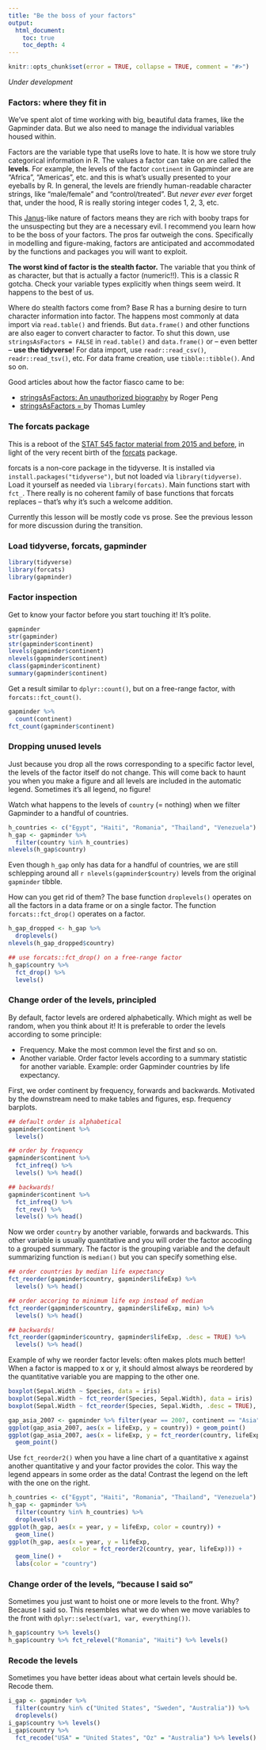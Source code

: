 ```yaml
---
title: "Be the boss of your factors"
output:
  html_document:
    toc: true
    toc_depth: 4
---
```


```r
knitr::opts_chunk$set(error = TRUE, collapse = TRUE, comment = "#>")
```

*Under development*

### Factors: where they fit in

We've spent alot of time working with big, beautiful data frames, like the Gapminder data. But we also need to manage the individual variables housed within.

Factors are the variable type that useRs love to hate. It is how we store truly categorical information in R. The values a factor can take on are called the **levels**. For example, the levels of the factor `continent` in Gapminder are are "Africa", "Americas", etc. and this is what's usually presented to your eyeballs by R. In general, the levels are friendly human-readable character strings, like "male/female" and "control/treated". But *never ever ever* forget that, under the hood, R is really storing integer codes 1, 2, 3, etc.

This [Janus](http://en.wikipedia.org/wiki/Janus)-like nature of factors means they are rich with booby traps for the unsuspecting but they are a necessary evil. I recommend you learn how to be the boss of your factors. The pros far outweigh the cons. Specifically in modelling and figure-making, factors are anticipated and accommodated by the functions and packages you will want to exploit.

**The worst kind of factor is the stealth factor.** The variable that you think of as character, but that is actually a factor (numeric!!). This is a classic R gotcha. Check your variable types explicitly when things seem weird. It happens to the best of us.

Where do stealth factors come from? Base R has a burning desire to turn character information into factor. The happens most commonly at data import via `read.table()` and friends. But `data.frame()` and other functions are also eager to convert character to factor. To shut this down, use `stringsAsFactors = FALSE` in `read.table()` and `data.frame()` or -- even better -- **use the tidyverse**! For data import, use `readr::read_csv()`, `readr::read_tsv()`, etc. For data frame creation, use `tibble::tibble()`. And so on.

Good articles about how the factor fiasco came to be:

  * [stringsAsFactors: An unauthorized biography](http://simplystatistics.org/2015/07/24/stringsasfactors-an-unauthorized-biography/) by Roger Peng
  * [stringsAsFactors = <sigh>](http://notstatschat.tumblr.com/post/124987394001/stringsasfactors-sigh) by Thomas Lumley

### The forcats package

This is a reboot of the [STAT 545 factor material from 2015 and before](block014_factors.html), in light of the very recent birth of the [forcats](https://blog.rstudio.org/2016/08/31/forcats-0-1-0/) package. 

forcats is a non-core package in the tidyverse. It is installed via `install.packages("tidyverse")`, but not loaded via `library(tidyverse)`. Load it yourself as needed via `library(forcats)`. Main functions start with `fct_`. There really is no coherent family of base functions that forcats replaces -- that's why it's such a welcome addition.

Currently this lesson will be mostly code vs prose. See the previous lesson for more discussion during the transition.

### Load tidyverse, forcats, gapminder

```r
library(tidyverse)
library(forcats)
library(gapminder)
```

### Factor inspection

Get to know your factor before you start touching it! It's polite.

```r
gapminder
str(gapminder)
str(gapminder$continent)
levels(gapminder$continent)
nlevels(gapminder$continent)
class(gapminder$continent)
summary(gapminder$continent)
```

Get a result similar to `dplyr::count()`, but on a free-range factor, with `forcats::fct_count()`.

```r
gapminder %>% 
  count(continent)
fct_count(gapminder$continent)
```

### Dropping unused levels

Just because you drop all the rows corresponding to a specific factor level, the levels of the factor itself do not change. This will come back to haunt you when you make a figure and all levels are included in the automatic legend. Sometimes it's all legend, no figure!

Watch what happens to the levels of `country` (= nothing) when we filter Gapminder to a handful of countries.

```r
h_countries <- c("Egypt", "Haiti", "Romania", "Thailand", "Venezuela")
h_gap <- gapminder %>%
  filter(country %in% h_countries)
nlevels(h_gap$country)
```

Even though `h_gap` only has data for a handful of countries, we are still schlepping around all `r nlevels(gapminder$country)` levels from the original `gapminder` tibble.

How can you get rid of them? The base function `droplevels()` operates on all the factors in a data frame or on a single factor. The function `forcats::fct_drop()` operates on a factor.

```r
h_gap_dropped <- h_gap %>% 
  droplevels()
nlevels(h_gap_dropped$country)

## use forcats::fct_drop() on a free-range factor
h_gap$country %>%
  fct_drop() %>%
  levels()
```

### Change order of the levels, principled

By default, factor levels are ordered alphabetically. Which might as well be random, when you think about it! It is preferable to order the levels according to some principle:

  * Frequency. Make the most common level the first and so on.
  * Another variable. Order factor levels according to a summary statistic for another variable. Example: order Gapminder countries by life expectancy.

First, we order continent by frequency, forwards and backwards. Motivated by the downstream need to make tables and figures, esp. frequency barplots.

```r
## default order is alphabetical
gapminder$continent %>%
  levels()

## order by frequency
gapminder$continent %>% 
  fct_infreq() %>%
  levels() %>% head()

## backwards!
gapminder$continent %>% 
  fct_infreq() %>%
  fct_rev() %>% 
  levels() %>% head()
```

Now we order `country` by another variable, forwards and backwards. This other variable is usually quantitative and you will order the factor accoding to a grouped summary. The factor is the grouping variable and the default summarizing function is `median()` but you can specify something else.

```r
## order countries by median life expectancy
fct_reorder(gapminder$country, gapminder$lifeExp) %>% 
  levels() %>% head()

## order accoring to minimum life exp instead of median
fct_reorder(gapminder$country, gapminder$lifeExp, min) %>% 
  levels() %>% head()

## backwards!
fct_reorder(gapminder$country, gapminder$lifeExp, .desc = TRUE) %>% 
  levels() %>% head()
```

Example of why we reorder factor levels: often makes plots much better! When a factor is mapped to x or y, it should almost always be reordered by the quantitative variable you are mapping to the other one.

```r
boxplot(Sepal.Width ~ Species, data = iris)
boxplot(Sepal.Width ~ fct_reorder(Species, Sepal.Width), data = iris)
boxplot(Sepal.Width ~ fct_reorder(Species, Sepal.Width, .desc = TRUE), data = iris)
```

```r
gap_asia_2007 <- gapminder %>% filter(year == 2007, continent == "Asia")
ggplot(gap_asia_2007, aes(x = lifeExp, y = country)) + geom_point()
ggplot(gap_asia_2007, aes(x = lifeExp, y = fct_reorder(country, lifeExp))) +
  geom_point()
```

Use `fct_reorder2()` when you have a line chart of a quantitative x against another quantitative y and your factor provides the color. This way the legend appears in some order as the data! Contrast the legend on the left with the one on the right.

```r
h_countries <- c("Egypt", "Haiti", "Romania", "Thailand", "Venezuela")
h_gap <- gapminder %>%
  filter(country %in% h_countries) %>% 
  droplevels()
ggplot(h_gap, aes(x = year, y = lifeExp, color = country)) +
  geom_line()
ggplot(h_gap, aes(x = year, y = lifeExp,
                  color = fct_reorder2(country, year, lifeExp))) +
  geom_line() +
  labs(color = "country")
```

### Change order of the levels, "because I said so"

Sometimes you just want to hoist one or more levels to the front. Why? Because I said so. This resembles what we do when we move variables to the front with `dplyr::select(var1, var, everything())`.

```r
h_gap$country %>% levels()
h_gap$country %>% fct_relevel("Romania", "Haiti") %>% levels()
```

### Recode the levels

Sometimes you have better ideas about what certain levels should be. Recode them.

```r
i_gap <- gapminder %>% 
  filter(country %in% c("United States", "Sweden", "Australia")) %>% 
  droplevels()
i_gap$country %>% levels()
i_gap$country %>%
  fct_recode("USA" = "United States", "Oz" = "Australia") %>% levels()
```

